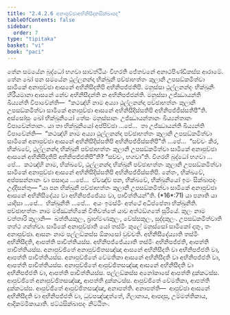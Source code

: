 ```yaml
---
title: "2.4.2.6 අනාපුච්ඡාඅභිනිසීදනසික්ඛාපද"
tableOfContents: false
sidebar:
  order: 7
type: "tipitaka"
basket: "vi"
book: "paci"
---
```



<DynamicBreadcrumb />

<Division number="859" book="paci">

<Paragraph number="2733" book="paci">
තේන සමයේන බුද්ධෝ භගවා සාවත්ථියං විහරති ජේතවනේ අනාථපිණ්ඩිකස්ස ආරාමේ. තේන ඛෝ පන සමයේන ථුල්ලනන්දා භික්ඛුනී පච්ඡාභත්තං කුලානි උපසඞ්කමිත්වා සාමිකේ අනාපුච්ඡා ආසනේ අභිනිසීදතිපි අභිනිපජ්ජතිපි. මනුස්සා ථුල්ලනන්දං භික්ඛුනිං හිරීයමානා ආසනේ නේව අභිනිසීදන්ති න අභිනිපජ්ජන්ති. මනුස්සා උජ්ඣායන්ති ඛිය්‍යන්ති විපාචේන්ති—  “කථඤ්හි නාම අය්‍යා ථුල්ලනන්දා පච්ඡාභත්තං කුලානි උපසඞ්කමිත්වා සාමිකේ අනාපුච්ඡා ආසනේ අභිනිසීදිස්සතිපි අභිනිපජ්ජිස්සතිපී”ති.
</Paragraph>

<Paragraph number="2734" book="paci">
අස්සෝසුං ඛෝ භික්ඛුනියෝ තේසං මනුස්සානං උජ්ඣායන්තානං ඛිය්‍යන්තානං විපාචේන්තානං. යා තා භික්ඛුනියෝ අප්පිච්ඡා …පේ…  තා උජ්ඣායන්ති ඛිය්‍යන්ති විපාචේන්ති—  “කථඤ්හි නාම අය්‍යා ථුල්ලනන්දා පච්ඡාභත්තං කුලානි උපසඞ්කමිත්වා සාමිකේ අනාපුච්ඡා ආසනේ අභිනිසීදිස්සතිපි අභිනිපජ්ජිස්සතිපී”ති …පේ…  “සච්චං කිර, භික්ඛවේ, ථුල්ලනන්දා භික්ඛුනී පච්ඡාභත්තං කුලානි උපසඞ්කමිත්වා සාමිකේ අනාපුච්ඡා ආසනේ අභිනිසීදතිපි අභිනිපජ්ජතිපී”ති? “සච්චං, භගවා”ති. විගරහි බුද්ධෝ භගවා …පේ…  කථඤ්හි නාම, භික්ඛවේ, ථුල්ලනන්දා භික්ඛුනී පච්ඡාභත්තං කුලානි උපසඞ්කමිත්වා සාමිකේ අනාපුච්ඡා ආසනේ අභිනිසීදිස්සතිපි අභිනිපජ්ජිස්සතිපි. නේතං, භික්ඛවේ, අප්පසන්නානං වා පසාදාය …පේ…  ඒවඤ්ච පන, භික්ඛවේ, භික්ඛුනියෝ ඉමං සික්ඛාපදං උද්දිසන්තු—
</Paragraph>

</Division>
<Division number="860" book="paci">

<Paragraph number="2735" book="paci">
<Emphasis>“යා පන භික්ඛුනී පච්ඡාභත්තං කුලානි උපසඞ්කමිත්වා සාමිකේ අනාපුච්ඡා ආසනේ අභිනිසීදේය්‍ය වා අභිනිපජ්ජේය්‍ය වා, පාචිත්තියන්”</Emphasis>ති. (*16*:<Emphasis>71</Emphasis>)
</Paragraph>

</Division>
<Division number="861" book="paci">

<Paragraph number="2736" book="paci">
<Emphasis>යා පනා</Emphasis>ති යා යාදිසා …පේ…  <Emphasis>භික්ඛුනී</Emphasis>ති …පේ…  අයං ඉමස්මිං අත්ථේ අධිප්පේතා භික්ඛුනීති.
</Paragraph>

<Paragraph number="2737" book="paci">
<Emphasis>පච්ඡාභත්තං</Emphasis> නාම මජ්ඣන්හිකේ වීතිවත්තේ යාව අත්ථඞ්ගතේ සූරියේ.
</Paragraph>

<Paragraph number="2738" book="paci">
<Emphasis>කුලං</Emphasis> නාම චත්තාරි කුලානි—  ඛත්තියකුලං, බ්‍රාහ්මණකුලං, වේස්සකුලං, සුද්දකුලං. <Emphasis>උපසඞ්කමිත්වා</Emphasis>ති තත්ථ ගන්ත්වා.
</Paragraph>

<Paragraph number="2739" book="paci">
<Emphasis>සාමිකේ අනාපුච්ඡා</Emphasis>ති යෝ තස්මිං කුලේ මනුස්සෝ සාමිකෝ දාතුං, තං අනාපුච්ඡා.
</Paragraph>

<Paragraph number="2740" book="paci">
<Emphasis>ආසනං</Emphasis> නාම පල්ලඞ්කස්ස ඕකාසෝ වුච්චති.
</Paragraph>

<Paragraph number="2741" book="paci">
<Emphasis>අභිනිසීදේය්‍යා</Emphasis>ති තස්මිං අභිනිසීදති, ආපත්ති පාචිත්තියස්ස.
</Paragraph>

<Paragraph number="2742" book="paci">
<Emphasis>අභිනිපජ්ජේය්‍යා</Emphasis>ති තස්මිං අභිනිපජ්ජති, ආපත්ති පාචිත්තියස්ස.
</Paragraph>

</Division>
<Division number="862" book="paci">

<Paragraph number="2743" book="paci">
අනාපුච්ඡිතේ අනාපුච්ඡිතසඤ්ඤා ආසනේ අභිනිසීදති වා අභිනිපජ්ජති වා, ආපත්ති පාචිත්තියස්ස. අනාපුච්ඡිතේ වේමතිකා ආසනේ අභිනිසීදති වා අභිනිපජ්ජති වා, ආපත්ති පාචිත්තියස්ස. අනාපුච්ඡිතේ ආපුච්ඡිතසඤ්ඤා ආසනේ අභිනිසීදති වා අභිනිපජ්ජති වා, ආපත්ති පාචිත්තියස්ස.
</Paragraph>

<Paragraph number="2744" book="paci">
පල්ලඞ්කස්ස අනෝකාසේ ආපත්ති දුක්කටස්ස. ආපුච්ඡිතේ අනාපුච්ඡිතසඤ්ඤා, ආපත්ති දුක්කටස්ස. ආපුච්ඡිතේ වේමතිකා, ආපත්ති දුක්කටස්ස. ආපුච්ඡිතේ ආපුච්ඡිතසඤ්ඤා, අනාපත්ති.
</Paragraph>

</Division>
<Division number="863" book="paci">

<Paragraph number="2745" book="paci">
අනාපත්ති—  ආපුච්ඡා ආසනේ අභිනිසීදති වා අභිනිපජ්ජති වා, ධුවපඤ්ඤත්තේ, ගිලානාය, ආපදාසු, උම්මත්තිකාය, ආදිකම්මිකායාති.

</Paragraph>
</Division>

<Paragraph number="2746" type="center" book="paci">
ඡට්ඨසික්ඛාපදං නිට්ඨිතං.
</Paragraph>
